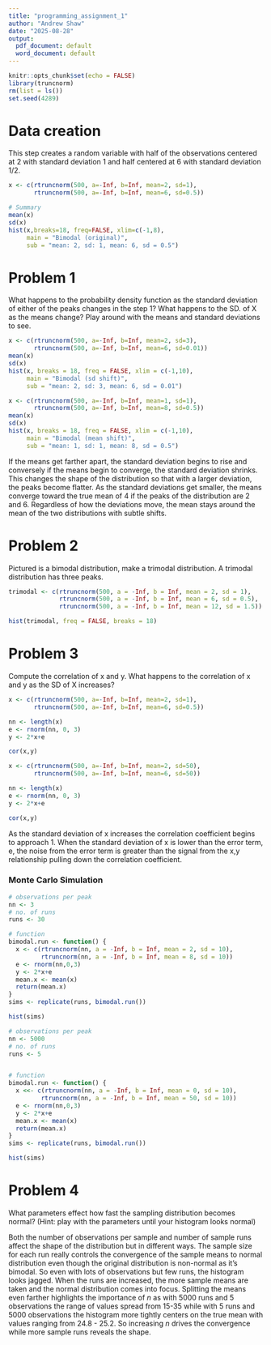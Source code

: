 ```yaml
---
title: "programming_assignment_1"
author: "Andrew Shaw"
date: "2025-08-28"
output:
  pdf_document: default
  word_document: default
---
```


```r
knitr::opts_chunk$set(echo = FALSE)
library(truncnorm)
rm(list = ls())
set.seed(4289)
```

# Data creation
This step creates a random variable with half of the observations centered at 2 with standard deviation 1 and half centered at 6 with standard deviation 1/2.

```r

x <- c(rtruncnorm(500, a=-Inf, b=Inf, mean=2, sd=1),
       rtruncnorm(500, a=-Inf, b=Inf, mean=6, sd=0.5)) 

# Summary
mean(x)
sd(x)
hist(x,breaks=18, freq=FALSE, xlim=c(-1,8),
     main = "Bimodal (original)",
     sub = "mean: 2, sd: 1, mean: 6, sd = 0.5")
```

# Problem 1
What happens to the probability density function as the standard deviation of either of the peaks changes in the step 1? What happens to the SD. of X as the means change? Play around with the means and standard deviations to see.

```r

x <- c(rtruncnorm(500, a=-Inf, b=Inf, mean=2, sd=3),
       rtruncnorm(500, a=-Inf, b=Inf, mean=6, sd=0.01))
mean(x)
sd(x)
hist(x, breaks = 18, freq = FALSE, xlim = c(-1,10),
     main = "Bimodal (sd shift)",
     sub = "mean: 2, sd: 3, mean: 6, sd = 0.01")
```

```r
x <- c(rtruncnorm(500, a=-Inf, b=Inf, mean=1, sd=1),
       rtruncnorm(500, a=-Inf, b=Inf, mean=8, sd=0.5))
mean(x)
sd(x)
hist(x, breaks = 18, freq = FALSE, xlim = c(-1,10),
     main = "Bimodal (mean shift)",
     sub = "mean: 1, sd: 1, mean: 8, sd = 0.5")
```

If the means get farther apart, the standard deviation begins to rise and conversely if the means begin to converge, the standard deviation shrinks. This changes the shape of the distribution so that with a larger deviation, the peaks become flatter. 
As the standard deviations get smaller, the means converge toward the true mean of 4 if the peaks of the distribution are 2 and 6. Regardless of how the deviations move, the mean stays around the mean of the two distributions with subtle shifts. 


# Problem 2
Pictured is a bimodal distribution, make a trimodal distribution. A trimodal distribution has three peaks.

```r
trimodal <- c(rtruncnorm(500, a = -Inf, b = Inf, mean = 2, sd = 1),
              rtruncnorm(500, a = -Inf, b = Inf, mean = 6, sd = 0.5),
              rtruncnorm(500, a = -Inf, b = Inf, mean = 12, sd = 1.5))

hist(trimodal, freq = FALSE, breaks = 18)
```

# Problem 3
Compute the correlation of x and y. What happens to the correlation of x and y as the SD of X increases?




```r
x <- c(rtruncnorm(500, a=-Inf, b=Inf, mean=2, sd=1),
       rtruncnorm(500, a=-Inf, b=Inf, mean=6, sd=0.5)) 

nn <- length(x)
e <- rnorm(nn, 0, 3)
y <- 2*x+e

cor(x,y)
```
```r
x <- c(rtruncnorm(500, a=-Inf, b=Inf, mean=2, sd=50),
       rtruncnorm(500, a=-Inf, b=Inf, mean=6, sd=50)) 

nn <- length(x)
e <- rnorm(nn, 0, 3)
y <- 2*x+e

cor(x,y)
```

As the standard deviation of x increases the correlation coefficient begins to approach 1. When the standard deviation of x is lower than the error term, e, the noise from the error term is greater than the signal from the x,y relationship pulling down the correlation coefficient. 


### Monte Carlo Simulation

```r
# observations per peak
nn <- 3
# no. of runs
runs <- 30

# function
bimodal.run <- function() {
  x <- c(rtruncnorm(nn, a = -Inf, b = Inf, mean = 2, sd = 10),
         rtruncnorm(nn, a = -Inf, b = Inf, mean = 8, sd = 10))
  e <- rnorm(nn,0,3)
  y <- 2*x+e
  mean.x <- mean(x)
  return(mean.x)
}
sims <- replicate(runs, bimodal.run())

hist(sims)


```


```r
# observations per peak
nn <- 5000
# no. of runs
runs <- 5


# function
bimodal.run <- function() {
  x <<- c(rtruncnorm(nn, a = -Inf, b = Inf, mean = 0, sd = 10),
         rtruncnorm(nn, a = -Inf, b = Inf, mean = 50, sd = 10))
  e <- rnorm(nn,0,3)
  y <- 2*x+e
  mean.x <- mean(x)
  return(mean.x)
}
sims <- replicate(runs, bimodal.run())

hist(sims)
```

# Problem 4
What parameters effect how fast the sampling distribution becomes normal? (Hint: play with the parameters until your histogram looks normal)

Both the number of observations per sample and number of sample runs affect the shape of the distribution but in different ways. The sample size for each run really controls the convergence of the sample means to normal distribution even though the original distribution is non-normal as it's bimodal. So even with lots of observations but few runs, the histogram looks jagged. When the runs are increased, the more sample means are taken and the normal distribution comes into focus. Splitting the means even farther highlights the importance of *n* as with 5000 runs and 5 observations the range of values spread from 15-35 while with 5 runs and 5000 observations the histogram more tightly centers on the true mean with values ranging from 24.8 - 25.2. So increasing *n* drives the convergence while more sample runs reveals the shape. 
